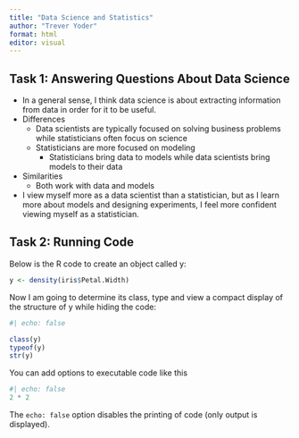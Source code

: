 ```yaml
---
title: "Data Science and Statistics"
author: "Trever Yoder"
format: html
editor: visual
---
```


## Task 1: Answering Questions About Data Science

-   In a general sense, I think data science is about extracting information from data in order for it to be useful.
-   Differences
    -   Data scientists are typically focused on solving business problems while statisticians often focus on science
    -   Statisticians are more focused on modeling
        -   Statisticians bring data to models while data scientists bring models to their data
-   Similarities
    -   Both work with data and models
-   I view myself more as a data scientist than a statistician, but as I learn more about models and designing experiments, I feel more confident viewing myself as a statistician.

## Task 2: Running Code

Below is the R code to create an object called y:

```r
y <- density(iris$Petal.Width)
```

Now I am going to determine its class, type and view a compact display of the structure of y while hiding the code:

```r
#| echo: false

class(y)
typeof(y)
str(y)
```

You can add options to executable code like this

```r
#| echo: false
2 * 2
```

The `echo: false` option disables the printing of code (only output is displayed).
